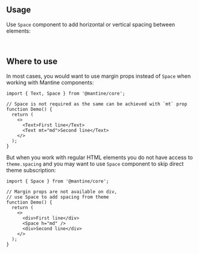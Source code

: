 

## Usage

Use `Space` component to add horizontal or vertical spacing between elements:

<Demo data={SpaceDemos.horizontal} />

<br />

<Demo data={SpaceDemos.vertical} />

## Where to use

In most cases, you would want to use margin props instead of `Space` when working with Mantine components:

```tsx
import { Text, Space } from '@mantine/core';

// Space is not required as the same can be achieved with `mt` prop
function Demo() {
  return (
    <>
      <Text>First line</Text>
      <Text mt="md">Second line</Text>
    </>
  );
}
```

But when you work with regular HTML elements you do not have access to `theme.spacing` and you may want to use
`Space` component to skip direct theme subscription:

```tsx
import { Space } from '@mantine/core';

// Margin props are not available on div,
// use Space to add spacing from theme
function Demo() {
  return (
    <>
      <div>First line</div>
      <Space h="md" />
      <div>Second line</div>
    </>
  );
}
```
